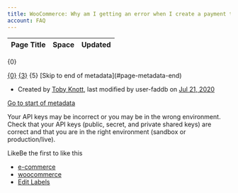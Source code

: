 ```yaml
---
title: WooCommerce: Why am I getting an error when I create a payment token?
account: FAQ 
---
```


<table class="aui"> <thead> <tr class="header"> <th class="search-result-title">Page Title</th> <th class="search-result-space">Space</th> <th class="search-result-date">Updated</th> </tr> </thead> </table> <p class="search-result-count">{0}</p> <tr class="search-result"> <td class="search-result-title"><a href="{1}" class="content-type-{2}"><span>{0}</span></a></td> <td class="search-result-space"><a class="space" href="/display/{4}/" title="{3}">{3}</a></td> <td class="search-result-date"><span class="date" title="{6}">{5}</span></td> </tr> [Skip to end of metadata](#page-metadata-end)

*   Created by [Toby Knott](    /display/~toby.knott
    ), last modified by user-faddb on [Jul 21, 2020](/pages/diffpagesbyversion.action?pageId=8487375&selectedPageVersions=2&selectedPageVersions=3 "Show changes")

[Go to start of metadata](#page-metadata-start)

Your API keys may be incorrect or you may be in the wrong environment. Check that your API keys (public, secret, and private shared keys) are correct and that you are in the right environment (sandbox or production/live).

LikeBe the first to like this

*   [e-commerce](/label/FAQ/e-commerce)
*   [woocommerce](/label/FAQ/woocommerce)
*   [Edit Labels](# "Edit Labels (Type 'l')")




